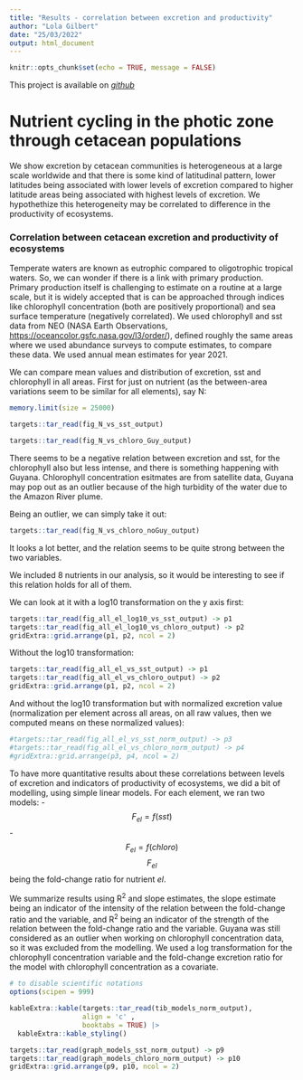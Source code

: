 ```yaml
---
title: "Results - correlation between excretion and productivity"
author: "Lola Gilbert"
date: "25/03/2022"
output: html_document
---
```


```r
knitr::opts_chunk$set(echo = TRUE, message = FALSE)
```

This project is available on 
_[github](https://github.com/Lola-san/Cetacean.excretion.global.git)_

# Nutrient cycling in the photic zone through cetacean populations

We show excretion by cetacean communities is heterogeneous at a large scale worldwide and that there is some kind of latitudinal pattern, lower latitudes being associated with lower levels of excretion compared to higher latitude areas being associated with highest levels of excretion. We hypothethize this heterogeneity may be correlated to difference in the productivity of ecosystems. 

### Correlation between cetacean excretion and productivity of ecosystems

Temperate waters are known as eutrophic compared to oligotrophic tropical waters. So, we can wonder if there is a link with primary production. Primary production itself is challenging to estimate on a routine at a large scale, but it is widely accepted that is can be approached through indices like chlorophyll concentration (both are positively proportional) and sea surface temperature (negatively correlated). We used chlorophyll and sst data from NEO (NASA Earth Observations, [https://oceancolor.gsfc.nasa.gov/l3/order/](https://oceancolor.gsfc.nasa.gov/l3/order/)), defined roughly the same areas where we used abundance surveys to compute estimates, to compare these data. 
We used annual mean estimates for year 2021. 

We can compare mean values and distribution of excretion, sst and chlorophyll in all areas. First for just on nutrient (as the between-area variations seem to be similar for all elements), say N:

```r
memory.limit(size = 25000)

targets::tar_read(fig_N_vs_sst_output)
```

```r
targets::tar_read(fig_N_vs_chloro_Guy_output)
```

There seems to be a negative relation between excretion and sst, for the chlorophyll also but less intense, and there is something happening with Guyana. Chlorophyll concentration esitmates are from satellite data, Guyana may pop out as an outlier because of the high turbidity of the water due to the Amazon River plume. 

Being an outlier, we can simply take it out: 

```r
targets::tar_read(fig_N_vs_chloro_noGuy_output)
```

It looks a lot better, and the relation seems to be quite strong between the two variables. 

We included 8 nutrients in our analysis, so it would be interesting to see if this relation holds for all of them. 

We can look at it with a log10 transformation on the y axis first: 

```r
targets::tar_read(fig_all_el_log10_vs_sst_output) -> p1
targets::tar_read(fig_all_el_log10_vs_chloro_output) -> p2
gridExtra::grid.arrange(p1, p2, ncol = 2)
```

Without the log10 transformation: 

```r
targets::tar_read(fig_all_el_vs_sst_output) -> p1
targets::tar_read(fig_all_el_vs_chloro_output) -> p2
gridExtra::grid.arrange(p1, p2, ncol = 2)
```

And without the log10 transformation but with normalized excretion value (normalization per element across all areas, on all raw values, then we computed means on these normalized values): 

```r
#targets::tar_read(fig_all_el_vs_sst_norm_output) -> p3
#targets::tar_read(fig_all_el_vs_chloro_norm_output) -> p4
#gridExtra::grid.arrange(p3, p4, ncol = 2)
```


To have more quantitative results about these correlations between levels of excretion and indicators of productivity of ecosystems, we did a bit of modelling, using simple linear models. For each element, we ran two models: 
- $$ F_{el} = f(sst)$$
- $$ F_{el} = f(chloro)$$
$$F_{el}$$ being the fold-change ratio for nutrient *el*. 

We summarize results using R^2^ and slope estimates, the slope estimate being an indicator of the intensity of the relation between the fold-change ratio and the variable, and R^2^ being an indicator of the strength of the relation between the fold-change ratio and the variable. Guyana was still considered as an outlier when working on chlorophyll concentration data, so it was excluded from the modelling. We used a log transformation for the chlorophyll concentration variable and the fold-change excretion ratio for the model with chlorophyll concentration as a covariate. 

```r
# to disable scientific notations
options(scipen = 999)

kableExtra::kable(targets::tar_read(tib_models_norm_output), 
                  align = 'c' , 
                  booktabs = TRUE) |>
  kableExtra::kable_styling()
```

```r
targets::tar_read(graph_models_sst_norm_output) -> p9
targets::tar_read(graph_models_chloro_norm_output) -> p10
gridExtra::grid.arrange(p9, p10, ncol = 2)
```